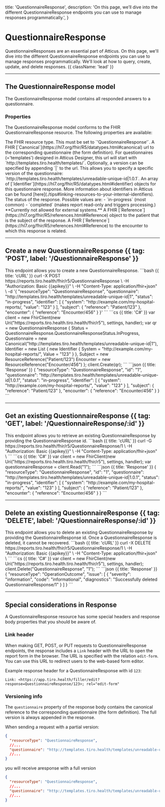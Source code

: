   title: 'QuestionnaireResponse',
  description: 'On this page, we’ll dive into the different QuestionnaireResponse endpoints you can use to manage responses programmatically.',
}

# QuestionnaireResponse

QuestionnaireResponses are an essential part of Atticus. On this page, we'll dive into the different QuestionnaireResponse endpoints you can use to manage responses programmatically. We'll look at how to query, create, update, and delete responses. {{ className: 'lead' }}

---

## The QuestionnaireResponse model

The QuestionnaireResponse model contains all responded answers to a questionnaire.

### Properties

The QuestionnaireResponse model conforms to the FHIR QuestionnaireResponse resource. The following properties are available:

<Properties>
  <Property name="resourceType" type="'QuestionnaireResponse'" required>
      The FHIR resource type. This must be set to `'QuestionnaireResponse'`.
  </Property>
  <Property name="questionnaire" type="Canonical" required href='https://hl7.org/fhir/R5/questionnaireresponse-definitions.html#QuestionnaireResponse.questionnaire'>
      A FHIR [`Canonical`](https://hl7.org/fhir/R5/datatypes.html#canonical) url to the corresponding questionnaire (the form definition).
      For questionnaires (='templates') designed in Atticus Designer, this url will start with `http://templates.tiro.health/templates/`.
      Optionally, a version can be specified by appending `|<version>` to the url. This allows you to specify a specific version of the questionnaire: `http://templates.tiro.health/templates/unreadable-unique-id|1.0.1`.
  </Property>
  <Property name='identifier' type='Identifier[]' href='https://hl7.org/fhir/R5/questionnaireresponse-definitions.html#QuestionnaireResponse.identifier'>
      An array of [`Identifier`](https://hl7.org/fhir/R5/datatypes.html#identifier) objects for this questionnaire response.
      More information about identifiers in Atticus can be found [here](./tips#linking-resources-to-your-internal-identifiers).
  </Property>
  <Property name="status" type="enum" required href='https://hl7.org/fhir/R5/questionnaireresponse-definitions.html#QuestionnaireResponse.status'>
        The status of the response. Possible values are:
        - `in-progress` (most common)
        - `completed` (makes report read-only and triggers processing.) **Currently not allowed for external systems.**
  </Property>
  <Property name="subject" type="Reference" required href='https://hl7.org/fhir/R5/questionnaireresponse-definitions.html#QuestionnaireResponse.subject'>
      A FHIR [`Reference`](https://hl7.org/fhir/R5/references.html#Reference) object to the patient that is the subject of the response.
  </Property>
<Property name="encounter" type="Reference" href='https://hl7.org/fhir/R5/questionnaireresponse-definitions.html#QuestionnaireResponse.encounter'>
    A FHIR [`Reference`](https://hl7.org/fhir/R5/references.html#Reference) to the encounter to which this response is related.
</Property>
</Properties>


---

## Create a new QuestionnaireResponse {{ tag: 'POST', label: '/QuestionnaireResponse' }}

<Row>
  <Col>
    This endpoint allows you to create a new QuestionnaireResponse.
  </Col>
  <Col sticky>
    <CodeGroup title="Request" tag="POST" label="/QuestionnaireResponse">
    ```bash {{ title: 'cURL' }}
    curl -X POST https://reports.tiro.health/fhir/r5/QuestionnaireResponse \
      -H "Authorization: Basic {{apikey}}" \
      -H "Content-Type: application/fhir+json" \
      -d '{
        "resourceType": "QuestionnaireResponse",
        "questionnaire": "http://templates.tiro.health/templates/unreadable-unique-id|1",
        "status": "in-progress",
        "identifier": [
          {
            "system": "http://example.com/my-hospital-reports/,
            "value": "123"
          }
        ],
        "subject": {
          "reference": "Patient/123"
        },
        "encounter": {
          "reference": "Encounter/456"
        }
      }'
    ```
    ```cs {{ title: 'C#' }}
    var client = new FhirClient(new Uri("https://reports.tiro.health.tiro.health/fhir/r5"), settings, handler);
    var qr = new QuestionnaireResponse
    {
        Status = QuestionnaireResponse.QuestionnaireResponseStatus.InProgress,
        Questionnaire = new Canonical("http://templates.tiro.health/templates/unreadable-unique-id|1"),
        Identifier = new List<Identifier>
        {
            new Identifier
            {
            System = "http://example.com/my-hospital-reports/",
            Value = "123"
            }
        },
        Subject = new ResourceReference("Patient/123")
        Encounter = new ResourceReference("Encounter/456")
    };
    client.Create(qr);
    ```
    </CodeGroup>
    ```json {{ title: 'Response' }}
    {
      "resourceType": "QuestionnaireResponse",
      "id": "1",
      "questionnaire": "http://templates.tiro.health/templates/unreadable-unique-id|1.0.1",
      "status": "in-progress",
      "identifier": [
        {
          "system": "http://example.com/my-hospital-reports/",
          "value": "123"
        }
      ],
      "subject": {
        "reference": "Patient/123"
      },
      "encounter": {
        "reference": "Encounter/456"
      }
    }
    ```
  </Col>
</Row>

---

## Get an existing QuestionnaireResponse {{ tag: 'GET', label: '/QuestionnaireResponse/:id' }}

<Row>
  <Col>
    This endpoint allows you to retrieve an existing QuestionnaireResponse by providing the QuestionnaireResponse id.
  </Col>
  <Col sticky>
    <CodeGroup title="Request" tag="GET" label="/QuestionnaireResponse/1">
    ```bash {{ title: 'cURL' }}
    curl -G https://reports.tiro.health/fhir/r5/QuestionnaireResponse/1 \
      -H "Authorization: Basic {{apikey}}" \
      -H "Content-Type: application/fhir+json" \
    ```
    ```cs {{ title: 'C#' }}
    var client = new FhirClient(new Uri("https://reports.tiro.health.tiro.health/fhir/r5"), settings, handler);
    var questionnaireResponse = client.Read<QuestionnaireResponse>("1");
    ```
    </CodeGroup>
  </Col>
  ```json {{ title: 'Response' }}
  {
    "resourceType": "QuestionnaireResponse",
    "id": "1",
    "questionnaire": "http://templates.tiro.health/templates/unreadable-unique-id|1.0.1",
    "status": "in-progress",
    "identifier": [
      {
        "system": "http://example.com/my-hospital-reports/",
        "value": "123"
      }
    ],
    "subject": {
      "reference": "Patient/123"
    },
    "encounter": {
      "reference": "Encounter/456"
    }
  }
  ```
</Row>

---

## Delete an existing QuestionnaireResponse {{ tag: 'DELETE', label: '/QuestionnaireResponse/:id' }}

<Row>
  <Col>
    This endpoint allows you to delete an existing QuestionnaireResponse by providing the QuestionnaireResponse id. Once a QuestionnaireResponse is deleted, it cannot be recovered.
  </Col>
  <Col sticky>
    <CodeGroup title="Request" tag="DELETE" label="/QuestionnaireResponse/1">
    ```bash {{ title: 'cURL' }}
    curl -X DELETE https://reports.tiro.health/fhir/r5/QuestionnaireResponse/1 \
      -H "Authorization: Basic {{apikey}}" \
      -H "Content-Type: application/fhir+json" \
    ```
    ```cs {{ title: 'C#' }}
    var client = new FhirClient(new Uri("https://reports.tiro.health.tiro.health/fhir/r5"), settings, handler);
    client.Delete("QuestionnaireResponse", "1");
    ```
    </CodeGroup>
    ```json {{ title: 'Response' }}
    {
      "resourceType": "OperationOutcome",
      "issue": [
        {
          "severity": "information",
          "code": "informational",
          "diagnostics": "Successfully deleted QuestionnaireResponse/1"
        }
      ]
    }
    ```
  </Col>
</Row>

---


## Special considerations in Response

A QuestionnaireResponse resource has some special headers and response body properties that you should be aware of.

### Link header

When making GET, POST, or PUT requests to QuestionnaireResponse endpoints, the response includes a `Link` header with the URL to open the report form in the browser. The URL is specified with the relation `edit-form`. You can use this URL to redirect users to the web-based form editor.

Example response header for a QuestionnaireResponse with id `123`:
```http
Link: <https://app.tiro.health/filler/edit?response=QuestionnaireResponse/123>; rel="edit-form"
```

### Versioning info

The `questionnaire` property of the response body contains the canonical reference to the corresponding questionnaire (the form definition).
The full version is always appended in the response.

When sending a request with a partial version:

```json
{
  "resourceType": "QuestionnaireResponse",
  //...
  "questionnaire": "http://templates.tiro.health/templates/unreadable-unique-id|1",
  //...
}
```

you will receive aresponse with a full version


```json
{
  "resourceType": "QuestionnaireResponse",
  //...
  "questionnaire": "http://templates.tiro.health/templates/unreadable-unique-id|1.0.1",
  //...
}
```
